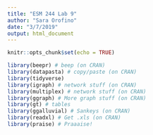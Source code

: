 ```yaml
---
title: "ESM 244 Lab 9"
author: "Sara Orofino"
date: "3/7/2019"
output: html_document
---
```


```r
knitr::opts_chunk$set(echo = TRUE)

library(beepr) # beep (on CRAN)
library(datapasta) # copy/paste (on CRAN)
library(tidyverse) 
library(igraph) # network stuff (on CRAN)
library(multiplex) # network stuff (on CRAN)
library(ggraph) # More graph stuff (on CRAN)
library(gt) # tables
library(ggalluvial) # Sankeys (on CRAN)
library(readxl) # Get .xls (on CRAN)
library(praise) # Praaaise! 
```

